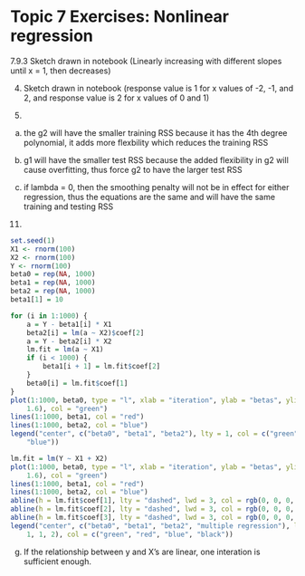 # Topic 7 Exercises: Nonlinear regression

7.9.3
Sketch drawn in notebook (Linearly increasing with different slopes until x = 1, then decreases)

4. 
Sketch drawn in notebook (response value is 1 for x values of -2, -1, and 2, and response value is 2 for x values of 0 and 1)

5.
a) the g2 will have the smaller training RSS because it has the 4th degree polynomial, it adds more flexbility which reduces the training RSS

b) g1 will have the smaller test RSS because the added flexibility in g2 will cause overfitting, thus force g2 to have the larger test RSS

c) if lambda = 0, then the smoothing penalty will not be in effect for either regression, thus the equations are the same and will have the same training and testing RSS

11.
```r
set.seed(1)
X1 <- rnorm(100)
X2 <- rnorm(100)
Y <- rnorm(100)
beta0 = rep(NA, 1000)
beta1 = rep(NA, 1000)
beta2 = rep(NA, 1000)
beta1[1] = 10

for (i in 1:1000) {
    a = Y - beta1[i] * X1
    beta2[i] = lm(a ~ X2)$coef[2]
    a = Y - beta2[i] * X2
    lm.fit = lm(a ~ X1)
    if (i < 1000) {
        beta1[i + 1] = lm.fit$coef[2]
    }
    beta0[i] = lm.fit$coef[1]
}
plot(1:1000, beta0, type = "l", xlab = "iteration", ylab = "betas", ylim = c(-2.2, 
    1.6), col = "green")
lines(1:1000, beta1, col = "red")
lines(1:1000, beta2, col = "blue")
legend("center", c("beta0", "beta1", "beta2"), lty = 1, col = c("green", "red", 
    "blue"))

lm.fit = lm(Y ~ X1 + X2)
plot(1:1000, beta0, type = "l", xlab = "iteration", ylab = "betas", ylim = c(-2.2, 
    1.6), col = "green")
lines(1:1000, beta1, col = "red")
lines(1:1000, beta2, col = "blue")
abline(h = lm.fit$coef[1], lty = "dashed", lwd = 3, col = rgb(0, 0, 0, alpha = 0.4))
abline(h = lm.fit$coef[2], lty = "dashed", lwd = 3, col = rgb(0, 0, 0, alpha = 0.4))
abline(h = lm.fit$coef[3], lty = "dashed", lwd = 3, col = rgb(0, 0, 0, alpha = 0.4))
legend("center", c("beta0", "beta1", "beta2", "multiple regression"), lty = c(1, 
    1, 1, 2), col = c("green", "red", "blue", "black"))

```
g. If the relationship between y and X's are linear, one interation is sufficient enough. 
